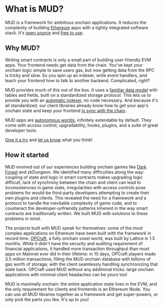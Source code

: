 # What is MUD?

MUD is a framework for ambitious onchain applications. It reduces the complexity of building [Ethereum](https://ethereum.org/) apps with a tightly integrated software stack. It's [open source](https://github.com/latticexyz/mud) and [free to use](https://github.com/latticexyz/mud/blob/main/LICENSE).

## Why MUD?

Writing smart contracts is only a small part of building user-friendly EVM apps. Your frontend needs get data from the chain. You've kept your onchain logic simple to save users gas, but now getting data from the RPC is tricky and slow. So you spin up an indexer, write event handlers, and teach your frontend how to talk to another backend. Complicated, right?

MUD provides much of this out of the box. It uses a [familiar data model](/store/data-model) with tables and fields, built on a standardized storage protocol. This lets us to provide you with an [automatic indexer](/services/indexer), no code necessary. And because it's all standardized, our client libraries already know how to get your app's onchain state and keep your frontend [in sync with the chain](/guides/replicating-onchain-state).

MUD apps are [autonomous worlds](https://0xparc.org/blog/autonomous-worlds), infinitely extendable by default. They come with access control, upgradability, hooks, plugins, and a suite of great developer tools.

[Give it a try](/quickstart) and [let us know](https://lattice.xyz/discord) what you think!

## How it started

MUD evolved out of our experiences building onchain games like [Dark Forest](https://zkga.me/) and zkDungeon. We identified many difficulties along the way: coupling of state and logic in smart contracts makes upgrading logic difficult, lack of synchrony between the chain and client can lead to inconsistencies in game state, irregularities with access controls pose problems for would-be third-party developers attempting to create their own plugins and clients. This revealed the need for a framework and a protocol to handle the inevitable complexity of game code, and to counteract the developer-unfriendly patterns inherent in the way smart contracts are traditionally written. We built MUD with solutions to these problems in mind.

The projects built with MUD speak for themselves: some of the most complex applications on Ethereum have been built with the framework in record time. [OPCraft](https://opcraft.mud.dev/), a fully onchain voxel world, was built by Lattice in 1.5 months. While it didn't have the security and auditing requirement of financial applications, it handled more transaction throughput than most apps on Mainnet ever did in their lifetime: in 10 days, OPCraft players made 3.5 million transactions, filling the MUD onchain database with billions of gas worth of storage; with the client seamlessly handling synchronizing that state back. OPCraft used MUD without any additional tricks: large onchain applications with minimal client headaches can be yours too!

MUD is maximally onchain: the entire application state lives in the EVM, and the only requirement for clients and frontends is an Ethereum Node. You can use all MUD libraries together as a framework and get super-powers, or only pick the parts you like. It's up to you!
